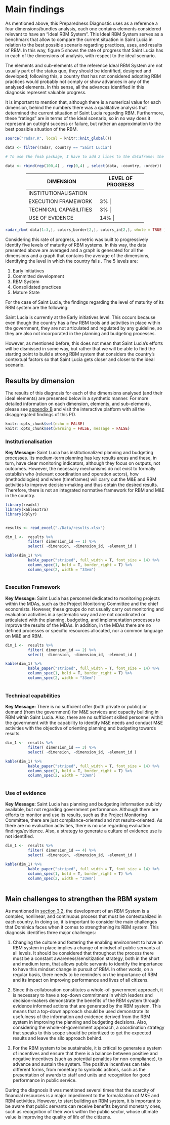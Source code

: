 # Main findings {#section5}

As mentioned above, this Preparedness Diagnostic uses as a reference a four dimensions/bundles analysis, each one contains elements considered relevant to have an "Ideal RBM System". This Ideal RBM System serves as a benchmark that allow to compare the current situation in Saint Lucia in relation to the best possible scenario regarding practices, uses, and results of RBM. In this way, figure 5 shows the rate of progress that Saint Lucia has in each of the dimensions of analysis, with respect to the ideal scenario. 

The elements and sub-elements of the reference Ideal RBM System are not usually part of the status quo, they should be identified, designed and developed; following this, a country that has not considered adopting RBM practices would probably not comply or show advances in any of the analysed elements. In this sense, all the advances identified in this diagnosis represent valuable progress.

It is important to mention that, although there is a numerical value for each dimension, behind the numbers there was a qualitative analysis that determined the current situation of Saint Lucia regarding RBM. Furthermore, these "ratings" are in terms of the ideal scenario, so in no way does it represent an outright success or failure, but rather an approximation to the best possible situation of the RBM.

```r
source("radar.R", local = knitr::knit_global())

data <- filter(radar, country == "Saint Lucia")

# To use the fmsb package, I have to add 2 lines to the dataframe: the max and min of each topic to show on the plot
  
data <- rbind(rep(100,4) , rep(0,4) , select(data, -country, -order))

```

<center>
+---------------------------+------------------------+
| DIMENSION                 | LEVEL OF PROGRESS      | 
+===========================+========================+
| INSTITUTIONALISATION      |    9%      | 
+---------------------------+-------------+
| EXECUTION FRAMEWORK       |    3%      | 
+---------------------------+-------------+
| TECHNICAL CAPABILITIES    |    3%      | 
+---------------------------+-------------+
| USE OF EVIDENCE           |    14%     | 
+---------------------------+-------------+

</center>

```r
radar_rbm( data[1:3,], colors_border[2,], colors_in[2,], whole = TRUE )
```

Considering this rate of progress, a metric was built to progressively identify five levels of maturity of RBM systems. In this way, the data presented above are averaged and a graph is generated for all the dimensions and a graph that contains the average of the dimensions, identifying the level in which the country falls . The 5 levels are:

1.	Early initiatives
2.	Committed development
3.	RBM System
4.	Consolidated practices
5.	Mature State

For the case of Saint Lucia, the findings regarding the level of maturity of its RBM system are the following:

Saint Lucia is currently at the Early initiatives level. This occurs because even though the country has a few RBM tools and activities in place within the government, they are not articulated and regulated by any guideline, so they are also not incorporated in the planning and budgeting processes. 

However, as mentioned before, this does not mean that Saint Lucia's efforts will be dismissed in some way, but rather that we will be able to find the starting point to build a strong RBM system that considers the country's contextual factors so that Saint Lucia gets closer and closer to the ideal scenario.



##	Results by dimension 

The results of this diagnosis for each of the dimensions analysed (and their ideal elements) are presented below in a synthetic manner. For more detailed information on each dimension, elements, and sub-elements, please see [appendix B](#appendixB) and visit the interactive platform with all the disaggregated findings of this PD.


```r
knitr::opts_chunk$set(echo = FALSE)
knitr::opts_chunk$set(warning = FALSE, message = FALSE) 
```

### Institutionalisation 

:::dim1
**Key Message:**
Saint Lucia has institutionalized planning and budgeting processes. Its medium-term planning has key results areas and these, in turn, have clear monitoring indicators, although they focus on outputs, not outcomes. However, the necessary mechanisms do not exist to formally establish who (relevant coordination and operation actors), how (methodologies) and when (timeframes) will carry out the M&E and RBM activities to improve decision-making and thus obtain the desired results. Therefore, there is not an integrated normative framework for RBM and M&E in the country.
:::

```r
library(readxl)
library(kableExtra)
library(dplyr)


results <- read_excel("./Data/results.xlsx")

dim_1 <-  results %>% 
          filter( dimension_id == 1) %>% 
          select( -dimension, -dimension_id, -element_id ) 

kable(dim_1) %>%
          kable_paper("striped", full_width = T, font_size = 14) %>%
          column_spec(1, bold = T, border_right = T) %>%
          column_spec(2, width = "33em")
          

```


### Execution Framework 

:::dim2
**Key Message:**
Saint Lucia has personnel dedicated to monitoring projects within the MDAs, such as the Project Monitoring Committee and the chief economists. However, these groups do not usually carry out monitoring and evaluation activities in a systematic way and are not coordinated or articulated with the planning, budgeting, and implementation processes to improve the results of the MDAs. In addition, in the MDAs there are no defined processes or specific resources allocated, nor a common language on M&E and RBM.
:::




```r
dim_1 <-  results %>% 
          filter( dimension_id == 2) %>% 
          select( -dimension, -dimension_id, -element_id ) 

kable(dim_1) %>%
          kable_paper("striped", full_width = T, font_size = 14) %>%
          column_spec(1, bold = T, border_right = T) %>%
          column_spec(2, width = "33em")
          

```


### Technical capabilities


:::dim3
**Key Message:**
There is no sufficient offer (both private or public) or demand (from the government) for M&E services and capacity building in RBM within Saint Lucia. Also, there are no sufficient skilled personnel within the government with the capability to identify M&E needs and conduct M&E activities with the objective of orienting planning and budgeting towards results.
:::


```r

dim_1 <-  results %>% 
          filter( dimension_id == 3) %>% 
          select( -dimension, -dimension_id, -element_id ) 

kable(dim_1) %>%
          kable_paper("striped", full_width = T, font_size = 14) %>%
          column_spec(1, bold = T, border_right = T) %>%
          column_spec(2, width = "33em")
          

```


### Use of evidence


:::dim4
**Key Message:**
Saint Lucia has planning and budgeting information publicly available, but not regarding government performance. Although there are efforts to monitor and use its results, such as the Project Monitoring Committee, there are just compliance-oriented and not results-oriented. As there are no evaluation activities, there is no use regarding evaluation findings/evidence. Also, a strategy to generate a culture of evidence use is not identified.
:::


```r

dim_1 <-  results %>% 
          filter( dimension_id == 4) %>% 
          select( -dimension, -dimension_id, -element_id ) 

kable(dim_1) %>%
          kable_paper("striped", full_width = T, font_size = 14) %>%
          column_spec(1, bold = T, border_right = T) %>%
          column_spec(2, width = "33em")
          

```

##	Main challenges to strengthen the RBM system

As mentioned in [section 3.2](#section3.2), the development of an RBM System is a complex, nonlinear, and continuous process that must be contextualized in each country. In doing so, it is important to consider the main challenges that Dominica faces when it comes to strengthening its RBM system. This diagnosis identifies three major challenges:

1. Changing the culture and fostering the enabling environment to have an RBM system in place implies a change of mindset of public servants at all levels. It should be considered that throughout the process there must be a constant awareness/sensitization strategy, both in the short and medium term, that allows public servants to identify the importance to have this mindset change in pursuit of RBM. In other words, on a regular basis, there needs to be reminders on the importance of RBM and its impact on improving performance and lives of all citizens. 

2. Since this collaboration constitutes a whole-of-government approach, it is necessary to have a top-down commitment in which leaders and decision-makers demonstrate the benefits of the RBM system through evidence informed actions that are generated by the RBM system. This means that a top-down approach should be used demonstrate its usefulness of the information and evidence derived from the RBM system in improving the planning and budgeting decisions. Also, considering the whole-of-government approach, a coordination strategy that speaks to this scope should be prioritized to get the expected results and leave the silo approach behind.

3. For the RBM system to be sustainable, it is critical to generate a system of incentives and ensure that there is a balance between positive and negative incentives (such as potential penalties for non-compliance), to advance and sustain the system. The positive incentives can take different forms, from monetary to symbolic actions, such as the presentation of awards to staff and units and recognition for good performance in public service.

During the diagnosis it was mentioned several times that the scarcity of financial resources is a major impediment to the formalization of M&E and RBM activities. However, to start building an RBM system, it is important to be aware that public servants can receive benefits beyond monetary ones, such as recognition of their work within the public sector, whose ultimate value is improving the quality of life of the citizens.





